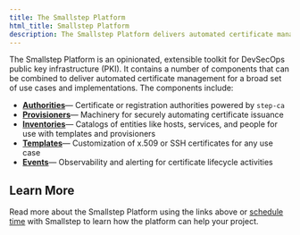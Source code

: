 ---
title: The Smallstep Platform
html_title: Smallstep Platform
description: The Smallstep Platform delivers automated certificate management.
---

The Smallstep Platform is an opinionated, extensible toolkit for DevSecOps public key infrastructure (PKI). 
It contains a number of components that can be combined to deliver automated certificate management for a broad set of use cases and implementations. 
The components include:

- **[Authorities](../platform/authorities.mdx)**— Certificate or registration authorities powered by `step-ca`
- **[Provisioners](../platform/provisioners.mdx)**— Machinery for securely automating certificate issuance
- **[Inventories](../platform/inventories.mdx)**— Catalogs of entities like hosts, services, and people for use with templates and provisioners
- **[Templates](../platform/templates.mdx)**— Customization of x.509 or SSH certificates for any use case
- **[Events](../platform/events.mdx)**— Observability and alerting for certificate lifecycle activities

## Learn More

Read more about the Smallstep Platform using the links above or [schedule time](/request-demo/) with Smallstep to learn how the platform can help your project.
